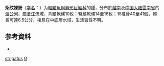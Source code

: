 {{noteTA
|1=zh-hant:𱆥;zh-hans:鿕
}}
{{CJK-New-Char|311A5|9FD5}}
{{Speciesbox
| taxon = Gymnodanio strigatus
| binomial_authority = [[Chen|Chen]] & [[He|He]], 1992
| status = NE
| status_system = IUCN3.1
}}

'''条纹裸鿕'''（[[学名|学名]]：{{lang|la|''Gymnodanio strigatus''}}）为[[輻鰭魚綱|輻鰭魚綱]][[鯉形目|鯉形目]][[鯝科|鯝科]]的[[種|種]]，分布於[[越南|越南]]及[[中国大陆|中国大陆]][[雲南省|雲南省]]的[[湄公河|湄公河]]、[[瀾滄江|瀾滄江]]流域，背鰭軟條10枚；臀鰭軟條14至16枚；脊椎骨40至41個，體長可達6.5公分，棲息在中底層水域，生活習性不明。

==参考資料==
*{{FishBase_species|genus=Gymnodanio|species=strigatus|year=2012|month=1}}

{{鯉形目小作品}}

{{Taxonbar}}
[[Category:裸鿕屬|strigatus]]
[[Category:1992年描述的鱼类|G]]